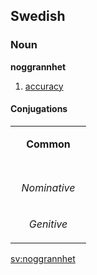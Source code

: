 ==Swedish==
===Noun===
'''noggrannhet'''

#[[accuracy]]
====Conjugations====
{| border=1 cellspacing=0
| bgcolor="#FFFFF0" colspan=5 align=center | '''Common'''
|-
|- bgcolor="#FFFFF0" align=center
! rowspan=2 | 
| colspan=2 width=105| Singular 
| colspan=2 | Plural
|- bgcolor="#FFFFF0" align=center
| width=105 | ''Indefinite'' 
| width=105 | ''Definite'' 
| width=105 |  ''Indefinite'' 
|  width=105 | ''Definite''
|- align=center
| width=105 bgcolor="#FFFFF0" | ''Nominative'' 
| [[noggrannhet]]
| [[noggrannheten]]
| [[noggrannheter]]
| [[noggrannheterna]]
|- align=center
| width=105 bgcolor="#FFFFF0" | ''Genitive'' 
| [[noggrannhets]]
| [[noggrannhetens]]
| [[noggrannheters]]
| [[noggrannheternas]]
|}

[[sv:noggrannhet]]
